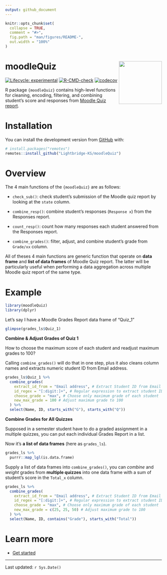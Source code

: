 ```yaml
---
output: github_document
---
```


<!-- README.md is generated from README.Rmd. Please edit that file -->

```r
knitr::opts_chunk$set(
  collapse = TRUE,
  comment = "#>",
  fig.path = "man/figures/README-",
  out.width = "100%"
)
```

# moodleQuiz <a href="https://lightbridge-ks.github.io/moodleQuiz/"><img src="man/figures/logo.png" align="right" height="138" /></a>

<!-- badges: start -->

[![Lifecycle: experimental](https://img.shields.io/badge/lifecycle-experimental-orange.svg)](https://lifecycle.r-lib.org/articles/stages.html#experimental) [![R-CMD-check](https://github.com/Lightbridge-AI/moodleQuiz/actions/workflows/R-CMD-check.yaml/badge.svg)](https://github.com/Lightbridge-AI/moodleQuiz/actions/workflows/R-CMD-check.yaml) [![codecov](https://codecov.io/gh/Lightbridge-KS/moodleQuiz/branch/main/graph/badge.svg?token=S8SD1X5PA0)](https://codecov.io/gh/Lightbridge-KS/moodleQuiz)

<!-- badges: end -->

R package `{moodleQuiz}` contains high-level functions for cleaning, encoding, filtering, and combining student's score and responses from [Moodle Quiz report](https://docs.moodle.org/311/en/Quiz_reports).

# Installation

You can install the development version from [GitHub](https://github.com/) with:

``` r
# install.packages("remotes")
remotes::install_github("Lightbridge-KS/moodleQuiz")
```

# Overview

The 4 main functions of the `{moodleQuiz}` are as follows:

-   `check_sub()`: check student's submission of the Moodle quiz report by looking at the `state` column.

-   `combine_resp()`: combine student's responses (`Response x`) from the Responses report.

-   `count_resp()`: count how many responses each student answered from the Responses report.

-   `combine_grades()`: filter, adjust, and combine student's grade from `Grade/xx` column.

All of theses 4 main functions are generic function that operate on **data frame** and **list of data frames** of Moodle Quiz report. The latter will be particularly useful when performing a data aggregation across multiple Moodle quiz report of the same type.

# Example

```r
library(moodleQuiz)
library(dplyr)
```

Let's say I have a Moodle Grades Report data frame of "Quiz_1"

```r
glimpse(grades_ls$Quiz_1)
```

**Combine & Adjust Grades of Quiz 1**

How to choose the maximum score of each student and readjust maximum grades to 100?

Calling `combine_grades()` will do that in one step, plus it also cleans column names and extracts numeric student ID from Email address.

```r
grades_ls$Quiz_1 %>%
  combine_grades(
    extract_id_from = "Email address", # Extract Student ID from Email
    id_regex = "[:digit:]+", # Regular expression to extract student ID
    choose_grade = "max", # Choose only maximum grade of each student
    new_max_grade = 100 # Adjust maximum grade to 100
  ) %>%
  select(Name, ID, starts_with("G"), starts_with("Q"))
```

**Combine Grades for All Quizzes**

Supposed in a semester student have to do a graded assignment in a multiple quizzes, you can put each individual Grades Report in a list.

Now it's **a list of data frames** (here as `grades_ls`).

```r
grades_ls %>% 
  purrr::map_lgl(is.data.frame)
```

Supply a list of data frames into `combine_grades()`, you can *combine* and *weight* grades from **multiple quizzes** into one data frame with a sum of student's score in the `Total_x` column.

```r
grades_ls %>% 
  combine_grades(
    extract_id_from = "Email address", # Extract Student ID from Email
    id_regex = "[:digit:]+", # Regular expression to extract student ID
    choose_grade = "max", # Choose only maximum grade of each student
    new_max_grade = c(25, 25, 50) # Adjust maximum grade to 100
  ) %>% 
  select(Name, ID, contains("Grade"), starts_with("Total"))
```

# Learn more

-   [Get started](https://lightbridge-ks.github.io/moodleQuiz/articles/moodleQuiz.html)

------------------------------------------------------------------------

Last updated: `r Sys.Date()`
